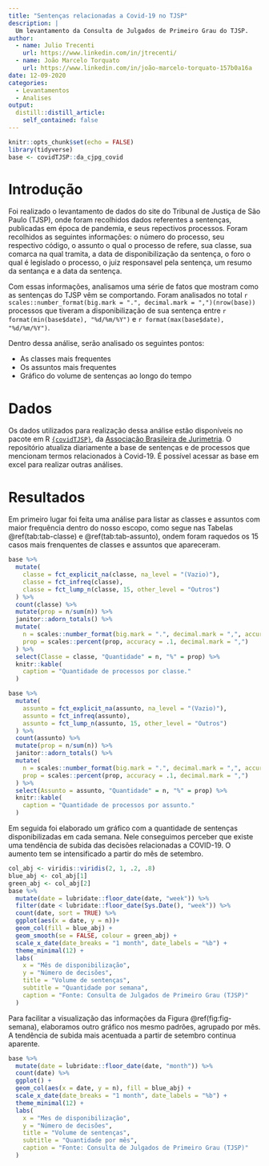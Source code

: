 ```yaml
---
title: "Sentenças relacionadas a Covid-19 no TJSP"
description: |
  Um levantamento da Consulta de Julgados de Primeiro Grau do TJSP.
author:
  - name: Julio Trecenti
    url: https://www.linkedin.com/in/jtrecenti/
  - name: João Marcelo Torquato
    url: https://www.linkedin.com/in/joão-marcelo-torquato-157b0a16a
date: 12-09-2020
categories:
  - Levantamentos
  - Analises
output:
  distill::distill_article:
    self_contained: false
---
```



```r
knitr::opts_chunk$set(echo = FALSE)
library(tidyverse)
base <- covidTJSP::da_cjpg_covid
```

# Introdução

Foi realizado o levantamento de dados do site do Tribunal de Justiça de São Paulo (TJSP), onde foram recolhidos dados referentes a sentenças, publicadas em época de pandemia, e seus repectivos processos. Foram recolhidos as seguintes informações: o número do processo, seu respectivo código, o assunto o qual o processo de refere, sua classe, sua comarca na qual tramita, a data de disponibilização da sentença, o foro o qual é legislado o processo, o juiz responsavel pela sentença, um resumo da sentança e a data da sentença. 

Com essas informações, analisamos uma série de fatos que mostram como as sentenças do TJSP vêm se comportando. Foram analisados no total `r scales::number_format(big.mark = ".", decimal.mark = ",")(nrow(base))` processos que tiveram a disponibilização de sua sentença entre `r format(min(base$date), "%d/%m/%Y")` e `r format(max(base$date), "%d/%m/%Y")`.
  
Dentro dessa análise, serão analisado os seguintes pontos:

- As classes mais frequentes  
- Os assuntos mais frequentes
- Gráfico do volume de sentenças ao longo do tempo 

# Dados

Os dados utilizados para realização dessa análise estão disponíveis no pacote em R  [`{covidTJSP}`](https://github.com/abjur/covidTJSP), da [Associação Brasileira de Jurimetria](https://abj.org.br). O repositório atualiza diariamente a base de sentenças e de processos que mencionam termos relacionados à Covid-19. É possível acessar as base em excel para realizar outras análises.

# Resultados

Em primeiro lugar foi feita uma análise para listar as classes e assuntos com maior frequência dentro do nosso escopo, como segue nas Tabelas \@ref(tab:tab-classe) e \@ref(tab:tab-assunto), ondem foram raquedos os 15 casos mais frenquentes de classes e assuntos que apareceram.

  
```r
base %>%
  mutate(
    classe = fct_explicit_na(classe, na_level = "(Vazio)"),
    classe = fct_infreq(classe),
    classe = fct_lump_n(classe, 15, other_level = "Outros")
  ) %>% 
  count(classe) %>%
  mutate(prop = n/sum(n)) %>% 
  janitor::adorn_totals() %>% 
  mutate(
    n = scales::number_format(big.mark = ".", decimal.mark = ",", accuracy = 1)(n),
    prop = scales::percent(prop, accuracy = .1, decimal.mark = ",")
  ) %>% 
  select(Classe = classe, "Quantidade" = n, "%" = prop) %>% 
  knitr::kable(
    caption = "Quantidade de processos por classe."
  )
```
  
```r
base %>%
  mutate(
    assunto = fct_explicit_na(assunto, na_level = "(Vazio)"),
    assunto = fct_infreq(assunto),
    assunto = fct_lump_n(assunto, 15, other_level = "Outros")
  ) %>% 
  count(assunto) %>%
  mutate(prop = n/sum(n)) %>% 
  janitor::adorn_totals() %>% 
  mutate(
    n = scales::number_format(big.mark = ".", decimal.mark = ",", accuracy = 1)(n),
    prop = scales::percent(prop, accuracy = .1, decimal.mark = ",")
  ) %>% 
  select(Assunto = assunto, "Quantidade" = n, "%" = prop) %>% 
  knitr::kable(
    caption = "Quantidade de processos por assunto."
  )

``` 
    
Em seguida foi elaborado um gráfico com a quantidade de sentenças disponibilizadas em cada semana. Nele conseguimos perceber que existe uma tendência de subida das decisões relacionadas a COVID-19. O aumento tem se intensificado a partir do mês de setembro.

  
```r
col_abj <- viridis::viridis(2, 1, .2, .8)
blue_abj <- col_abj[1]
green_abj <- col_abj[2]
base %>%
  mutate(date = lubridate::floor_date(date, "week")) %>%
  filter(date < lubridate::floor_date(Sys.Date(), "week")) %>% 
  count(date, sort = TRUE) %>%
  ggplot(aes(x = date, y = n))+
  geom_col(fill = blue_abj) +
  geom_smooth(se = FALSE, colour = green_abj) +
  scale_x_date(date_breaks = "1 month", date_labels = "%b") +
  theme_minimal(12) +
  labs(
    x = "Mês de disponibilização",
    y = "Número de decisões",
    title = "Volume de sentenças",
    subtitle = "Quantidade por semana",
    caption = "Fonte: Consulta de Julgados de Primeiro Grau (TJSP)"
  )               
``` 

Para facilitar a visualização das informações da Figura \@ref(fig:fig-semana), elaboramos outro gráfico nos mesmo padrões, agrupado por mês. A tendência de subida mais acentuada a partir de setembro continua aparente. 

```r
base %>%
  mutate(date = lubridate::floor_date(date, "month")) %>%
  count(date) %>% 
  ggplot() +
  geom_col(aes(x = date, y = n), fill = blue_abj) +
  scale_x_date(date_breaks = "1 month", date_labels = "%b") +
  theme_minimal(12) +
  labs(
    x = "Mes de disponibilização",
    y = "Número de decisões",
    title = "Volume de sentenças",
    subtitle = "Quantidade por mês",
    caption = "Fonte: Consulta de Julgados de Primeiro Grau (TJSP)"
  )  
``` 

